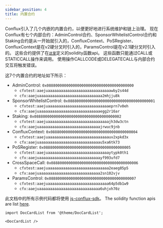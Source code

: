```yaml
---
sidebar_position: 4
title: 内置合约
---
```


Conflux引入了几个内嵌的内置合约，以便更好地进行系统维护和链上治理。 现在Conflux有七个内部合约：AdminControl合约、SponsorWhitelistControl合约和Staking合约是从一开始就引入的，ConfluxContext、PoSRegister、ConfluxContext是在v2硬分叉时引入的，ParamsControl是在v2.1硬分叉时引入的。 这些合约提供了在[`这里`](https://github.com/Conflux-Chain/conflux-rust/tree/master/internal_contract/contracts)定义的solidity函数api。 这些函数只能通过CALL或STATICCALL操作来调用。 使用操作CALLCODE或DELEGATECALL与内部合约交互将触发错误。

这7个内置合约的地址如下所示：

-   AdminControl: `0x0888000000000000000000000000000000000000`
    -   `cfxtest:aaejuaaaaaaaaaaaaaaaaaaaaaaaaaaaaawby2s44d`
    -   `cfx:aaejuaaaaaaaaaaaaaaaaaaaaaaaaaaaaa2mhjju8k`
-   SponsorWhitelistControl: `0x0888000000000000000000000000000000000001`
    -   `cfxtest:aaejuaaaaaaaaaaaaaaaaaaaaaaaaaaaaeprn7v0eh`
    -   `cfx:aaejuaaaaaaaaaaaaaaaaaaaaaaaaaaaaegg2r16ar`
-   Staking: `0x0888000000000000000000000000000000000002`
    -   `cfxtest:aaejuaaaaaaaaaaaaaaaaaaaaaaaaaaaajh3dw3ctn`
    -   `cfx:aaejuaaaaaaaaaaaaaaaaaaaaaaaaaaaajrwuc9jnb`
-   ConfluxContext: `0x0888000000000000000000000000000000000004`
    -   `cfxtest:aaejuaaaaaaaaaaaaaaaaaaaaaaaaaaaauv2xpkd3x`
    -   `cfx:aaejuaaaaaaaaaaaaaaaaaaaaaaaaaaaau5xa6tk73`
-   PoSRegister: `0x0888000000000000000000000000000000000005`
    -   `cfxtest:aaejuaaaaaaaaaaaaaaaaaaaaaaaaaaaaytypk0th1`
    -   `cfx:aaejuaaaaaaaaaaaaaaaaaaaaaaaaaaaayf993ufd7`
-   CrossSpaceCall: `0x0888000000000000000000000000000000000006`
    -   `cfxtest:aaejuaaaaaaaaaaaaaaaaaaaaaaaaaaaa2eaeg85p5`
    -   `cfx:aaejuaaaaaaaaaaaaaaaaaaaaaaaaaaaa2sn102vjv`
-   ParamsControl: `0x0888000000000000000000000000000000000007`
    -   `cfxtest:aaejuaaaaaaaaaaaaaaaaaaaaaaaaaaaa64p5db1w9`
    -   `cfx:aaejuaaaaaaaaaaaaaaaaaaaaaaaaaaaa6uhjxh70z`

此文档中的所有示例代码都将使用 [js-conflux-sdk](https://github.com/Conflux-Chain/js-conflux-sdk)。 The solidity function apis are list [here](https://github.com/Conflux-Chain/conflux-rust/tree/master/internal_contract/contracts).

```mdx-code-block
import DocCardList from '@theme/DocCardList';

<DocCardList />
```
